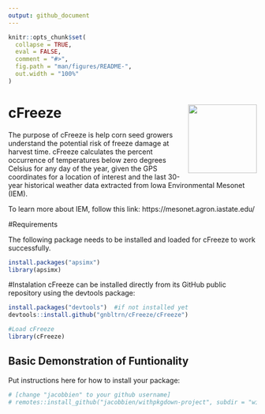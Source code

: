 ```yaml
---
output: github_document
---
```


<!-- README.md is generated from README.Rmd. Please edit that file -->

```r
knitr::opts_chunk$set(
  collapse = TRUE,
  eval = FALSE,
  comment = "#>",
  fig.path = "man/figures/README-",
  out.width = "100%"
)
```

# cFreeze  <img src="man/figures/logo.png" align="right" height="139" />

<!-- badges: start -->
<!-- badges: end --> 

The purpose of cFreeze is help corn seed growers understand the potential risk of freeze damage at harvest time. cFreeze calculates the percent occurrence of temperatures below zero degrees Celsius for any day of the year, given the GPS coordinates for a location of interest and the last 30-year historical weather data extracted from Iowa Environmental Mesonet (IEM). 

To learn more about IEM, follow this link:
https://mesonet.agron.iastate.edu/

#Requirements

The following package needs to be installed and loaded for cFreeze to work successfully.

```r
install.packages("apsimx")
library(apsimx)
```


#Instalation
cFreeze can be installed directly from its GitHub public repository using the devtools package:

```r

install.packages("devtools")  #if not installed yet
devtools::install.github("gnbltrn/cFreeze/cFreeze")

#Load cFreeze
library(cFreeze)
```

## Basic Demonstration of Funtionality

Put instructions here for how to install your package:

```r
# [change "jacobbien" to your github username]
# remotes::install_github("jacobbien/withpkgdown-project", subdir = "withpkgdown")
```

